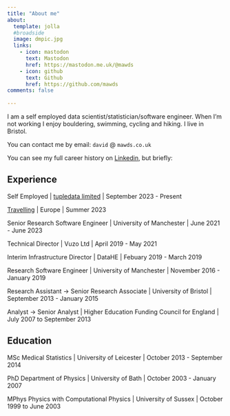 ```yaml
---
title: "About me"
about:
  template: jolla
  #broadside 
  image: dmpic.jpg
  links:
    - icon: mastodon 
      text: Mastodon
      href: https://mastodon.me.uk/@mawds
    - icon: github
      text: Github
      href: https://github.com/mawds
comments: false
      
---
```


I am a self employed data scientist/statistician/software engineer. When I'm not working I enjoy bouldering, swimming, cycling and hiking.  I live in Bristol.

You can contact me by email: `david` @ `mawds.co.uk` 

You can see my full career history on [Linkedin](https://www.linkedin.com/in/david-mawdsley-7477873/), but briefly:

## Experience

Self Employed | [tupledata limited](https://www.tupledata.co.uk) | September 2023 - Present

[Travelling](https://travel.maawds.co.uk) | Europe | Summer 2023

Senior Research Software Engineer | University of Manchester | June 2021 - June 2023 

Technical Director | Vuzo Ltd | April 2019 - May 2021 

Interim Infrastructure Director | DataHE | Febuary 2019 - March 2019

Research Software Engineer | University of Manchester | November 2016 - January 2019

Research Assistant -> Senior Research Associate | University of Bristol | September 2013 - January 2015

Analyst -> Senior Analyst | Higher Education Funding Council for England | July 2007 to September 2013


## Education

MSc Medical Statistics | University of Leicester | October 2013 - September 2014

PhD Department of Physics | University of Bath | October 2003 - January 2007

MPhys Physics with Computational Physics | University of Sussex | October 1999 to June 2003

